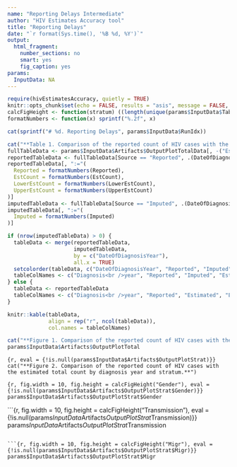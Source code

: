 ```yaml
---
name: "Reporting Delays Intermediate"
author: "HIV Estimates Accuracy tool"
title: "Reporting Delays"
date: "`r format(Sys.time(), '%B %d, %Y')`"
output:
  html_fragment:
    number_sections: no
    smart: yes
    fig_caption: yes
params:
  InputData: NA
---
```

```r
require(hivEstimatesAccuracy, quietly = TRUE)
knitr::opts_chunk$set(echo = FALSE, results = "asis", message = FALSE, warning = FALSE, include = TRUE)
calcFigHeight <- function(stratum) ((length(unique(params$InputData$Table[[stratum]])) + 1) %/% 2) * 3
formatNumbers <- function(x) sprintf("%.2f", x)
```

```r
cat(sprintf("# %d. Reporting Delays", params$InputData$RunIdx))
```

```r
cat("**Table 1. Comparison of the reported count of HIV cases with the estimated total count by diagnosis year**<br />")
fullTableData <- params$InputData$Artifacts$OutputPlotTotalData[, -("EstCountVar")]
reportedTableData <- fullTableData[Source == "Reported", .(DateOfDiagnosisYear, Reported = Count, EstCount, LowerEstCount, UpperEstCount)]
reportedTableData[, ":="(
  Reported = formatNumbers(Reported),
  EstCount = formatNumbers(EstCount),
  LowerEstCount = formatNumbers(LowerEstCount),
  UpperEstCount = formatNumbers(UpperEstCount)
)]
imputedTableData <- fullTableData[Source == "Imputed", .(DateOfDiagnosisYear, Imputed = Count)]
imputedTableData[, ":="(
  Imputed = formatNumbers(Imputed)
)]

if (nrow(imputedTableData) > 0) {
  tableData <- merge(reportedTableData,
                     imputedTableData,
                     by = c("DateOfDiagnosisYear"),
                     all.x = TRUE)
  setcolorder(tableData, c("DateOfDiagnosisYear", "Reported", "Imputed", "EstCount", "LowerEstCount", "UpperEstCount"))
  tableColNames <- c("Diagnosis<br />year", "Reported", "Imputed", "Estimated", "Estimated<br />lower bound", "Estimated<br />upper bound")
} else {
  tableData <- reportedTableData
  tableColNames <- c("Diagnosis<br />year", "Reported", "Estimated", "Estimated<br />lower bound", "Estimated<br />upper bound")
}

knitr::kable(tableData,
             align = rep("r", ncol(tableData)),
             col.names = tableColNames)

cat("**Figure 1. Comparison of the reported count of HIV cases with the estimated total count by diagnosis year.**<br />")
params$InputData$Artifacts$OutputPlotTotal
```

```{r, eval = {!is.null(params$InputData$Artifacts$OutputPlotStrat)}}
cat("**Figure 2. Comparison of the reported count of HIV cases with the estimated total count by diagnosis year and stratum.**")
```

```{r, fig.width = 10, fig.height = calcFigHeight("Gender"), eval = {!is.null(params$InputData$Artifacts$OutputPlotStrat$Gender)}}
params$InputData$Artifacts$OutputPlotStrat$Gender
```

```{r, fig.width = 10, fig.height = calcFigHeight("Transmission"), eval = {!is.null(params$InputData$Artifacts$OutputPlotStrat$Transmission)}}
params$InputData$Artifacts$OutputPlotStrat$Transmission

```

```{r, fig.width = 10, fig.height = calcFigHeight("Migr"), eval = {!is.null(params$InputData$Artifacts$OutputPlotStrat$Migr)}}
params$InputData$Artifacts$OutputPlotStrat$Migr
```

